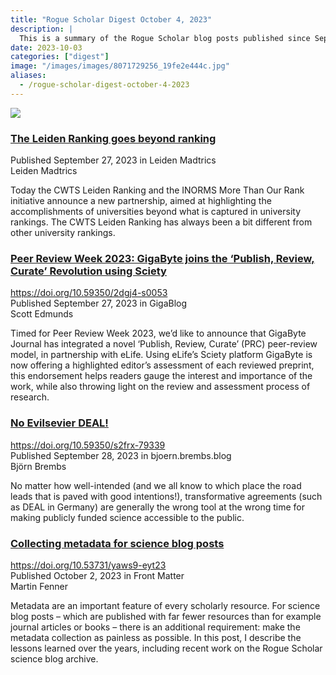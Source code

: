 ```yaml
---
title: "Rogue Scholar Digest October 4, 2023"
description: |
  This is a summary of the Rogue Scholar blog posts published since September 27, 2023.
date: 2023-10-03
categories: ["digest"]
image: "/images/images/8071729256_19fe2e444c.jpg"
aliases: 
  - /rogue-scholar-digest-october-4-2023
---
```


![](/images/8071729256_19fe2e444c.jpg)

### [The Leiden Ranking goes beyond ranking](https://www.leidenmadtrics.nl/articles/the-leiden-ranking-goes-beyond-ranking)
Published September 27, 2023 in Leiden Madtrics\
Leiden Madtrics

Today the CWTS Leiden Ranking and the INORMS More Than Our Rank initiative announce a new partnership, aimed at highlighting the accomplishments of universities beyond what is captured in university rankings. The CWTS Leiden Ranking has always been a bit different from other university rankings.

### [Peer Review Week 2023: GigaByte joins the ‘Publish, Review, Curate’ Revolution using Sciety](https://doi.org/10.59350/2dgj4-s0053)
<https://doi.org/10.59350/2dgj4-s0053>\
Published September 27, 2023 in GigaBlog\
Scott Edmunds

Timed for Peer Review Week 2023, we’d like to announce that GigaByte Journal has integrated a novel ‘Publish, Review, Curate’ (PRC) peer-review model, in partnership with eLife. Using eLife’s Sciety platform GigaByte is now offering a highlighted editor’s assessment of each reviewed preprint, this endorsement helps readers gauge the interest and importance of the work, while also throwing light on the review and assessment process of research.

### [No Evilsevier DEAL!](https://doi.org/10.59350/s2frx-79339)
<https://doi.org/10.59350/s2frx-79339>\
Published September 28, 2023 in bjoern.brembs.blog\
Björn Brembs

No matter how well-intended (and we all know to which place the road leads that is paved with good intentions!), transformative agreements (such as DEAL in Germany) are generally the wrong tool at the wrong time for making publicly funded science accessible to the public.

### [Collecting metadata for science blog posts](https://doi.org/10.53731/yaws9-eyt23)
<https://doi.org/10.53731/yaws9-eyt23>\
Published October 2, 2023 in Front Matter\
Martin Fenner

Metadata are an important feature of every scholarly resource. For science blog posts – which are published with far fewer resources than for example journal articles or books – there is an additional requirement: make the metadata collection as painless as possible. In this post, I describe the lessons learned over the years, including recent work on the Rogue Scholar science blog archive.
